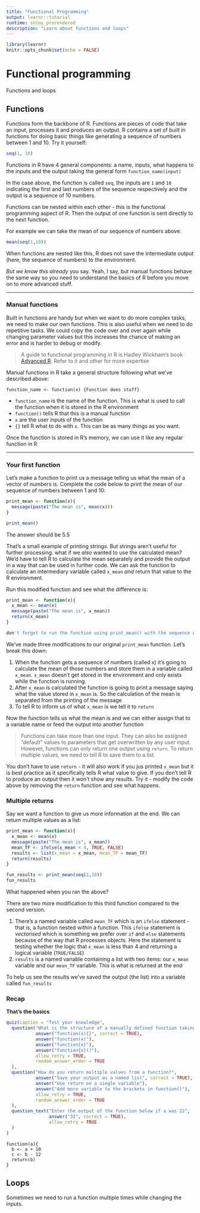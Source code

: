 ```yaml
---
title: "Functional Programming"
output: learnr::tutorial
runtime: shiny_prerendered
description: "Learn about functions and loops"
---
```


```r
library(learnr)
knitr::opts_chunk$set(echo = FALSE)
```


# Functional programming

Functions and loops

## Functions

Functions form the backbone of R. Functions are pieces of code that take an input, processes it and produces an output. R contains a set of built in functions for doing basic things like generating a sequence of numbers between 1 and 10. Try it yourself:

```r
seq(1, 10)
```
Functions in R have 4 general components: a name, inputs, what happens to the inputs and the output taking the general form `function_name(input)`

In the case above, the function is called `seq`, the inputs are `1` and `10` indicating the first and last numbers of the sequence respectively and the output is a sequence of 10 numbers.  

Functions can be nested within each other - this is the functional programming aspect of R. Then the output of one function is sent directly to the next function.  

For example we can take the mean of our sequence of numbers above:  
```r
mean(seq(1,10))
```

When functions are nested like this, R does not save the intermediate output (here, the sequence of numbers) to the environment.

*But we know this already* you say. Yeah, I say, but manual functions behave the same way so you need to understand the basics of R before you move on to more advanced stuff.

***

### Manual functions

Built in functions are handy but when we want to do more complex tasks, we need to make our own functions. This is also useful when we need to do repetitive tasks. We could copy the code over and over again while changing parameter values but this increases the chance of making an error and is harder to debug or modify.

> A guide to functional programming in R is Hadley Wickham's book [Advanced R](http://adv-r.had.co.nz/Functional-programming.html). Refer to it and other for more expertise

Manual functions in R take a general structure following what we've described above:

```
function_name <- function(x) {Function does stuff}
```

* `function_name` is the name of the function. This is what is used to call the function when it is stored in the R environment
* `function()` tells R that this is a manual function
* `x` are the user inputs of the function
* `{}` tell R what to do with `x`. This can be as many things as you want. 

Once the function is stored in R's memory, we can use it like any regular function in R

***

### Your first function

Let's make a function to print us a message telling us what the mean of a vector of numbers is. Complete the code below to print the mean of our sequence of numbers between 1 and 10:
```r
print_mean <- function(x){
  message(paste("The mean is", mean(x)))
}

print_mean()
```

The answer should be 5.5  

That's a small example of printing strings. But strings aren't useful for further processing. what if we *also* wanted to use the calculated mean? We'd have to tell R to calculate the mean separately and provide the output in a way that can be used in further code. We can ask the function to calculate an intermediary variable called `x_mean` *and* return that value to the R environment.

Run this modified function and see what the difference is:
```r
print_mean <- function(x){
  x_mean <- mean(x)
  message(paste("The mean is", x_mean))
  return(x_mean)
}

```
```r
don't forget to run the function using print_mean() with the sequence of numbers we want
```

We've made three modifications to our original `print_mean` function. Let's break this down:

1. When the function gets a sequence of numbers (called x) it's going to calculate the mean of those numbers and store them in a variable called `x_mean`. `x_mean` doesn't get stored in the environment and only exists while the function is running. 
2. After `x_mean` is calculated the function is going to print a message saying what the value stored in `x_mean` is. So the calculation of the mean is separated from the printing of the message
3. To tell R to inform us of what `x_mean` is we tell it to `return` 

Now the function tells us what the mean is and we can either assign that to a variable name or feed the output into another function

> Functions can take more than one input. They can also be assigned "default" values to parameters that get overwritten by any user input.
> However, functions can only return one output using `return`. To return multiple values, we need to tell R to save them to a list.

You don't have to use `return` - it will also work if you jus printed `x_mean` but it is best practice as it specifically tells R what value to give. If you don't tell R to produce an output then it won't show any results. Try it - modify the code above by removing the `return` function and see what happens. 

### Multiple returns

Say we want a function to give us more information at the end. We can return multiple values as a list:
```r
print_mean <- function(x){
  x_mean <- mean(x)
  message(paste("The mean is", x_mean))
  mean_TF <- ifelse(x_mean < 4, TRUE, FALSE)
  results <- list(x_mean = x_mean, mean_TF = mean_TF)
  return(results)
}

fun_results <- print_mean(seq(1,10))
fun_results
```

What happened when you ran the above?

There are two more modification to this third function compared to the second version.

1. There's a named variable called `mean_TF` which is an `ifelse` statement - that is, a function nested within a function. This `ifelse` statement is *vectorised* which is something we prefer over `if` and `else` statements because of the way that R processes objects. Here the statement is testing whether the logic that `x_mean` is less than 4 and returning a logical variable (`TRUE/FALSE`)
2. `results` is a named variable containing a list with two items: our `x_mean` variable and our `mean_TF` variable. This is what is returned at the end

To help us see the results we've saved the output (the list) into a variable called `fun_results`

### Recap

**That's the basics**

```r
quiz(caption = "Test your knowledge",
  question("What is the structure of a manually defined function taking the input x?",
           answer("function(x){}", correct = TRUE),
           answer("function(x)"),
           answer("function{x}"),
           answer("function{x}()"),
           allow_retry = TRUE,
           random_answer_order = TRUE
  ),
  question("How do you return multiple values from a function?",
           answer("Save your output as a named list", correct = TRUE),
           answer("Use return on a single variable"),
           answer("Add more variable to the brackets in function()"),
           allow_retry = TRUE,
           random_answer_order = TRUE
  ),
  question_text("Enter the output of the function below if a was 22",
                answer("32", correct = TRUE),
                allow_retry = TRUE
  )
)
```

```
function(a){
  b <- a + 10
  c <- b - 12
  return(b)
}
```

## Loops

Sometimes we need to run a function multiple times while changing the inputs.